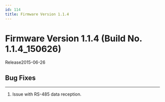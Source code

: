 ```yaml
---
id: 114
title: Firmware Version 1.1.4
---
```


# Firmware Version 1.1.4 (Build No. 1.1.4_150626)

Release<Separator/>2015-06-26


## Bug Fixes

---

1. Issue with RS-485 data reception.